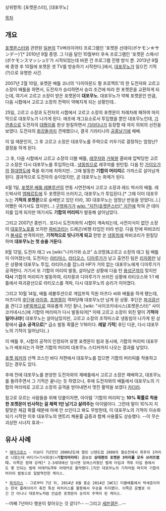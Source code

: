 상위항목: [포켓몬스터], [대포무노]

[[목차]]

== 개요 ==
[[포켓몬스터]]와 관련된 [[일본]]의 TV버라이어티 프로그램인 '포켓몬 선데이(ポケモン☆サンデー)'[* 2010년 9월 종영. 그 다음 달인 10월부터 후속 프로그램인 '포켓몬 스매시!(ポケモンスマッシュ!)'가 시작되었는데 바뀐 건 프로그램 진행 방식 뿐. 2013년 9월에 종영 후 10월에 포켓몬 겟 TV를 방송하기 시작한다.]에서, [[대포무노]]가 일으킨 기적(?)으로 유명한 사건. 

2007년 2월 10일, 포켓몬 배틀 코너의 '다이아몬드 펄 프로젝트'의 한 도전자와 고르고 소장이 배틀을 하면서, 도전자가 승리하면서 승리 조건에 따라 한 포켓몬을 교환하게 되는데, 여기서 고르고 소장이 받은 포켓몬이 '''대포무노'''. 대포무노가 약체 포켓몬인 만큼, 다음 시합에서 고르고 소장의 전력이 약해지게 되는 상황인데..

25일, 고르고 소장과 도전자의 시합에서 고르고 소장의 포켓몬이 차례차례 패하여 마지막으로 대포무노가 나가게 된다. 애초에 개그요소로서 투입했을 뿐인 대포무노인데, [[기관총]]으로 도전자의 [[대짱이]]를 원샷 원킬하면서 [[기라티나]]가 등장할 때 까지 의외의 선전을 보였다. 도전자의 [[화강돌]]까지 견제했으나, 결국 기라티나의 [[공중날기]]에 패배.

이 일 때문인지, 그 후 고르고 소장은 대포무노를 주력으로 키우기로 결정하는 엄청난? 결정을 하게 된다.

그 후, 다음 시합에서 고르고 소장의 더블 배틀, [[레쿠쟈]]와 [[거북왕]] 콤비에 압박당한 고르고 소장은 다시 대포무노를 투입하는데.. [[냉동빔]]으로 레쿠쟈를 원턴킬. 다음 턴 [[가이오가]]의 [[절대영도]]에 죽을 위기에 처하지만.. 그때 발동한 '''기합의 머리띠'''로 가까스로 살아남게 된다. 결과적으로 도전자의 승이었지만, 곧 대포무노는 화제가 된다.

4월 1일, [[포켓몬 배틀 레볼루션]]의 연동 시연전에서 고르고 소장과 레드 박사의 배틀. 레드박사의 [[엠페르트]]에 두 포켓몬이 쓰러지고, 대포무노가 투입된다.[* 그때 이미 대포무노는 '''기적의 포켓몬'''으로 숭배받고 있던 터라, 3D 대포무노는 엄청난 반응을 얻었다(..).] 어쨌든 여기서도 졌지만(...) [[구멍파기]]가 [[wiki: "지진(포켓몬스터)" 지진]]에 막혀 큰 데미지를 입게 되지만 여기서도 '''기합의 머리띠'''가 발동해 살아남았다. 

그리고 2007년 중반기.. 또다시 도전자와의 시합이 계속되는데, 사전지식이 없던 소장이 [[대포무노포]]를 쏘지만 [[파비코리]]는 드래곤/비행 타입인 터라 반감. 다음 턴에 파비코리가 [[불새]]로 반격하지만, '''기적적으로 빗나가게 되고''' 한방 쏜 [[냉동빔]]에 파비코리가 원킬당하며 '''대포무노는 첫 승을 거둔다'''.

8월 12일, 도전자 태그 vs [wiki:"나카가와 쇼코" 쇼코땅]&고르고 소장의 태그 팀 배틀이 이어졌는데, 도전자는 [[라티아스]], [[라티오스]], [[디아루가]]가 남고 출연진 팀은 [[리자몽]]만 남은 상황에 대포무노 투입, 라티아스를 잡느라 HP가 거의 없는 대포무노에게 디아루가가 공격한다. 거기서 또 기합의 머리띠 발동, 살아남은 상황에 다음 턴 [[용성군]]까지 맞지만 '''다시''' 기합의 머리띠가 발동하여, 리자몽과 디아루가가 쓰러진 상황에 라티오스와 1:1 배틀에서 파괴광선으로 라티오스를 격파, 다시 대포무노의 승리가 이어졌다.

그리고 10월 14일, 배틀 레볼루션으로 게임프릭 직원 마츠다 씨와 배틀을 하게 됐는데, 마츠다의 [[후딘]]에 [[라이츄]], [[초염몽]]이 격파당해 대포무노만 남게 된 상황. 후딘은 [[파괴광선]]을 견디고 [[HP회복]]으로 여유롭게 가던 찰나, [wiki: "사이코키네시스(포켓몬스터)" 사이코키네시스]에 기합의 머리띠가 다시 발동되어[* 이때 고르고 소장이 외친 말이 '''기적아 일어나라!'''] 대포무노는 살아남았지만, 고르고 소장의 조작미스로 냉동빔이 나가게 된 상황에서 '''급소 공격으로'''[* 급소 발동 확률은 1/16이다. '''레알 기적'''] 후딘 다운, 다시 대포무노의 기적이 일어났다(..)

이 배틀 후, 시합의 공적이 인정되어 유명 포켓몬이 됨과 동시에, 기합의 머리띠 대포무노가 배포되는가 하면 기합의 머리띠 대포무노 스티커까지 나오는 결과를 낳았다.

[[포켓 워커]]의 산책 코스인 바다 저편에서 대포무노를 잡으면 기합의 머리띠를 착용하고 있는 경우도 있다.

후에 전에 대포무노를 분양한 도전자와의 재배틀에서 고르고 소장은 패배하고, 대포무노를 돌려주면서 그 기적은 끝나는 듯 하였으나, 후에 도전자와의 배틀에서 대포무노의 기합의 머리띠로 고르고 소장의 공격을 받아내면서 멋진 활약을 보였다 [[카더라]].

참고로 모르는 사람들을 위해 덧붙이자면, 아이템 '기합의 머리띠'는 '''10% 확률로 착용한 포켓몬이 빈사하는 걸 체력 1만 남기고 살려주는''' 아이템이다. 그런데 말이 10%지 지랄맞은 체감 확률 때문에 아예 안 쓰인다고 봐도 무방한데, 이 대포무노의 기적이 이슈화되기 시작한 이후 대포무노의 엔트리 채용률 급증과 함께 사용률도 상승했다. --이 무슨 괴상한 시너지 효과--
== 유사 사례 ==
 * [[헤라크로스]] - 이보다 7년전인 2000년도에 열린 닌텐도컵 2000의 결승전에서 최후의 1마리로 나왔는데 버티기+기사회생(+'''기합의머리띠''') 콤보로 '''상대편의 포켓몬 3마리를 모두 쓰러뜨렸다.''' 이쪽은 원래 강캐[* 2-3세대에선 당시엔 잉여스러웠던 벌레 타입과 격투 타입 중에서도 몇 안되는 벌레 어태커&격투 어태커로 활약했다.]지만 대포무노의 기적처럼 마지막 기합의머리띠 발동으로 일발역전한 케이스.

 * [[파치리스]] - 그로부터 7년 뒤, 2014년 8월 중순 2014년 [WCS] 더블배틀에서 박세준이라는 한국 플레이어가 축전 특성 파치리스를 활용해서 우승을 차지했다. 이쪽은 운빨로 이긴 건 아니나 대포무노처럼 안습한 포켓몬이 승리의 주역이 된 케이스.

--어째 7년마다 행운이 찾아오는 것 같다?-- --그리고 [[세븐갤]]은...--
